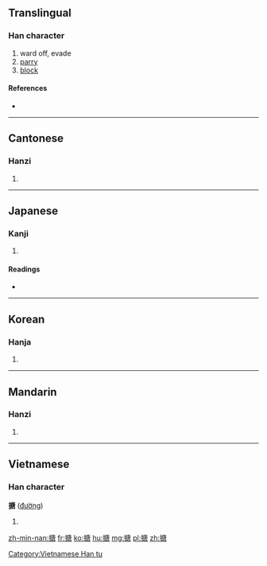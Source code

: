 ==Translingual==

===Han character===
{{Han char|rn=64|rad=手|as=10|sn=13|four=5006<sub>7</sub>|canj=手戈中口 (QILR)}}

# ward off, evade
# [[parry]]
# [[block]]

====References====
* {{Han ref|kx=0448.010|dkj=12505|dj=0798.180|hdz=31936.020|uh=642A|ud=25642|bh=B765|bd=46949}}

----

==Cantonese==

===Hanzi===
{{yue-hanzi|jyut=|y=tong4}}

# {{defn|lang=yue|sort=手10}}

----

==Japanese==

===Kanji===
{{ja-kanji|grade=|rs=手10}}

# {{defn|lang=ja|sort=手10}}

====Readings====
* {{ja-readings|on=[[とう]] (tō), [[どう]] (dō)|kun=[[はる]] (haru)}}

----

==Korean==

===Hanja===
{{ko-hanja|hangeul=당|eumhun=|rv=dang|mr=tang|y=tang}}

# {{defn|lang=ko|sort=手10}}

----

==Mandarin==

===Hanzi===
{{cmn-hanzi|pin=[[táng]] ([[tang2]])|wg=t'ang<sup>2</sup>}}

# {{defn|lang=cmn|sort=手10}}

----

==Vietnamese==

===Han character===
'''搪''' ([[đường]])

# {{defn|vi}}

[[Category:Vietnamese Han tu]]

[[zh-min-nan:搪]]
[[fr:搪]]
[[ko:搪]]
[[hu:搪]]
[[mg:搪]]
[[pl:搪]]
[[zh:搪]]